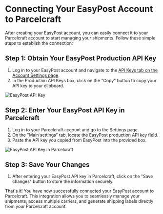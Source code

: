 # Connecting Your EasyPost Account to Parcelcraft

After creating your EasyPost account, you can easily connect it to your Parcelcraft account to start managing your shipments. Follow these simple steps to establish the connection:

## Step 1: Obtain Your EasyPost Production API Key

1. Log in to your EasyPost account and navigate to the [API Keys tab on the Account Settings page](https://www.easypost.com/account/settings?tab=api-keys).
2. In the Production API Keys box, click on the "Copy" button to copy your API key to your clipboard.

![EasyPost API Key](./../../public/images/easypost-api-key.png)

## Step 2: Enter Your EasyPost API Key in Parcelcraft

1. Log in to your Parcelcraft account and go to the Settings page.
2. On the "Main settings" tab, locate the EasyPost production API key field.
3. Paste the API key you copied from EasyPost into the provided box.

![EasyPost API Key in Parcelcraft](./../../public/images/easypost-api-key-in-parcelcraft.png)

## Step 3: Save Your Changes

1. After entering your EasyPost API key in Parcelcraft, click on the "Save changes" button to store the information securely.

That's it! You have now successfully connected your EasyPost account to Parcelcraft. This integration allows you to seamlessly manage your shipments, access multiple carriers, and generate shipping labels directly from your Parcelcraft account.
